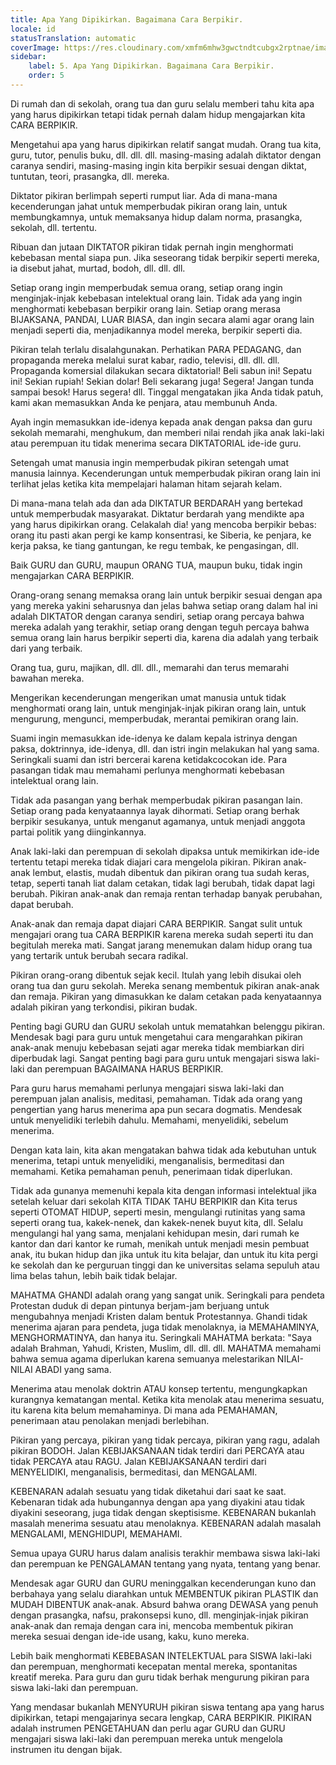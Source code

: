 ```yaml
---
title: Apa Yang Dipikirkan. Bagaimana Cara Berpikir.
locale: id
statusTranslation: automatic
coverImage: https://res.cloudinary.com/xmfm6mhw3gwctndtcubgx2rptnae/image/upload/v1740337243/small_cover_educacion_fundamental_a051170f1c.webp
sidebar:
    label: 5. Apa Yang Dipikirkan. Bagaimana Cara Berpikir.
    order: 5
---
```

Di rumah dan di sekolah, orang tua dan guru selalu memberi tahu kita apa yang harus dipikirkan tetapi tidak pernah dalam hidup mengajarkan kita CARA BERPIKIR.

Mengetahui apa yang harus dipikirkan relatif sangat mudah. Orang tua kita, guru, tutor, penulis buku, dll. dll. dll. masing-masing adalah diktator dengan caranya sendiri, masing-masing ingin kita berpikir sesuai dengan diktat, tuntutan, teori, prasangka, dll. mereka.

Diktator pikiran berlimpah seperti rumput liar. Ada di mana-mana kecenderungan jahat untuk memperbudak pikiran orang lain, untuk membungkamnya, untuk memaksanya hidup dalam norma, prasangka, sekolah, dll. tertentu.

Ribuan dan jutaan DIKTATOR pikiran tidak pernah ingin menghormati kebebasan mental siapa pun. Jika seseorang tidak berpikir seperti mereka, ia disebut jahat, murtad, bodoh, dll. dll. dll.

Setiap orang ingin memperbudak semua orang, setiap orang ingin menginjak-injak kebebasan intelektual orang lain. Tidak ada yang ingin menghormati kebebasan berpikir orang lain. Setiap orang merasa BIJAKSANA, PANDAI, LUAR BIASA, dan ingin secara alami agar orang lain menjadi seperti dia, menjadikannya model mereka, berpikir seperti dia.

Pikiran telah terlalu disalahgunakan. Perhatikan PARA PEDAGANG, dan propaganda mereka melalui surat kabar, radio, televisi, dll. dll. dll. Propaganda komersial dilakukan secara diktatorial! Beli sabun ini! Sepatu ini! Sekian rupiah! Sekian dolar! Beli sekarang juga! Segera! Jangan tunda sampai besok! Harus segera! dll. Tinggal mengatakan jika Anda tidak patuh, kami akan memasukkan Anda ke penjara, atau membunuh Anda.

Ayah ingin memasukkan ide-idenya kepada anak dengan paksa dan guru sekolah memarahi, menghukum, dan memberi nilai rendah jika anak laki-laki atau perempuan itu tidak menerima secara DIKTATORIAL ide-ide guru.

Setengah umat manusia ingin memperbudak pikiran setengah umat manusia lainnya. Kecenderungan untuk memperbudak pikiran orang lain ini terlihat jelas ketika kita mempelajari halaman hitam sejarah kelam.

Di mana-mana telah ada dan ada DIKTATUR BERDARAH yang bertekad untuk memperbudak masyarakat. Diktatur berdarah yang mendikte apa yang harus dipikirkan orang. Celakalah dia! yang mencoba berpikir bebas: orang itu pasti akan pergi ke kamp konsentrasi, ke Siberia, ke penjara, ke kerja paksa, ke tiang gantungan, ke regu tembak, ke pengasingan, dll.

Baik GURU dan GURU, maupun ORANG TUA, maupun buku, tidak ingin mengajarkan CARA BERPIKIR.

Orang-orang senang memaksa orang lain untuk berpikir sesuai dengan apa yang mereka yakini seharusnya dan jelas bahwa setiap orang dalam hal ini adalah DIKTATOR dengan caranya sendiri, setiap orang percaya bahwa mereka adalah yang terakhir, setiap orang dengan teguh percaya bahwa semua orang lain harus berpikir seperti dia, karena dia adalah yang terbaik dari yang terbaik.

Orang tua, guru, majikan, dll. dll. dll., memarahi dan terus memarahi bawahan mereka.

Mengerikan kecenderungan mengerikan umat manusia untuk tidak menghormati orang lain, untuk menginjak-injak pikiran orang lain, untuk mengurung, mengunci, memperbudak, merantai pemikiran orang lain.

Suami ingin memasukkan ide-idenya ke dalam kepala istrinya dengan paksa, doktrinnya, ide-idenya, dll. dan istri ingin melakukan hal yang sama. Seringkali suami dan istri bercerai karena ketidakcocokan ide. Para pasangan tidak mau memahami perlunya menghormati kebebasan intelektual orang lain.

Tidak ada pasangan yang berhak memperbudak pikiran pasangan lain. Setiap orang pada kenyataannya layak dihormati. Setiap orang berhak berpikir sesukanya, untuk menganut agamanya, untuk menjadi anggota partai politik yang diinginkannya.

Anak laki-laki dan perempuan di sekolah dipaksa untuk memikirkan ide-ide tertentu tetapi mereka tidak diajari cara mengelola pikiran. Pikiran anak-anak lembut, elastis, mudah dibentuk dan pikiran orang tua sudah keras, tetap, seperti tanah liat dalam cetakan, tidak lagi berubah, tidak dapat lagi berubah. Pikiran anak-anak dan remaja rentan terhadap banyak perubahan, dapat berubah.

Anak-anak dan remaja dapat diajari CARA BERPIKIR. Sangat sulit untuk mengajari orang tua CARA BERPIKIR karena mereka sudah seperti itu dan begitulah mereka mati. Sangat jarang menemukan dalam hidup orang tua yang tertarik untuk berubah secara radikal.

Pikiran orang-orang dibentuk sejak kecil. Itulah yang lebih disukai oleh orang tua dan guru sekolah. Mereka senang membentuk pikiran anak-anak dan remaja. Pikiran yang dimasukkan ke dalam cetakan pada kenyataannya adalah pikiran yang terkondisi, pikiran budak.

Penting bagi GURU dan GURU sekolah untuk mematahkan belenggu pikiran. Mendesak bagi para guru untuk mengetahui cara mengarahkan pikiran anak-anak menuju kebebasan sejati agar mereka tidak membiarkan diri diperbudak lagi. Sangat penting bagi para guru untuk mengajari siswa laki-laki dan perempuan BAGAIMANA HARUS BERPIKIR.

Para guru harus memahami perlunya mengajari siswa laki-laki dan perempuan jalan analisis, meditasi, pemahaman. Tidak ada orang yang pengertian yang harus menerima apa pun secara dogmatis. Mendesak untuk menyelidiki terlebih dahulu. Memahami, menyelidiki, sebelum menerima.

Dengan kata lain, kita akan mengatakan bahwa tidak ada kebutuhan untuk menerima, tetapi untuk menyelidiki, menganalisis, bermeditasi dan memahami. Ketika pemahaman penuh, penerimaan tidak diperlukan.

Tidak ada gunanya memenuhi kepala kita dengan informasi intelektual jika setelah keluar dari sekolah KITA TIDAK TAHU BERPIKIR dan Kita terus seperti OTOMAT HIDUP, seperti mesin, mengulangi rutinitas yang sama seperti orang tua, kakek-nenek, dan kakek-nenek buyut kita, dll. Selalu mengulangi hal yang sama, menjalani kehidupan mesin, dari rumah ke kantor dan dari kantor ke rumah, menikah untuk menjadi mesin pembuat anak, itu bukan hidup dan jika untuk itu kita belajar, dan untuk itu kita pergi ke sekolah dan ke perguruan tinggi dan ke universitas selama sepuluh atau lima belas tahun, lebih baik tidak belajar.

MAHATMA GHANDI adalah orang yang sangat unik. Seringkali para pendeta Protestan duduk di depan pintunya berjam-jam berjuang untuk mengubahnya menjadi Kristen dalam bentuk Protestannya. Ghandi tidak menerima ajaran para pendeta, juga tidak menolaknya, ia MEMAHAMINYA, MENGHORMATINYA, dan hanya itu. Seringkali MAHATMA berkata: "Saya adalah Brahman, Yahudi, Kristen, Muslim, dll. dll. dll. MAHATMA memahami bahwa semua agama diperlukan karena semuanya melestarikan NILAI-NILAI ABADI yang sama.

Menerima atau menolak doktrin ATAU konsep tertentu, mengungkapkan kurangnya kematangan mental. Ketika kita menolak atau menerima sesuatu, itu karena kita belum memahaminya. Di mana ada PEMAHAMAN, penerimaan atau penolakan menjadi berlebihan.

Pikiran yang percaya, pikiran yang tidak percaya, pikiran yang ragu, adalah pikiran BODOH. Jalan KEBIJAKSANAAN tidak terdiri dari PERCAYA atau tidak PERCAYA atau RAGU. Jalan KEBIJAKSANAAN terdiri dari MENYELIDIKI, menganalisis, bermeditasi, dan MENGALAMI.

KEBENARAN adalah sesuatu yang tidak diketahui dari saat ke saat. Kebenaran tidak ada hubungannya dengan apa yang diyakini atau tidak diyakini seseorang, juga tidak dengan skeptisisme. KEBENARAN bukanlah masalah menerima sesuatu atau menolaknya. KEBENARAN adalah masalah MENGALAMI, MENGHIDUPI, MEMAHAMI.

Semua upaya GURU harus dalam analisis terakhir membawa siswa laki-laki dan perempuan ke PENGALAMAN tentang yang nyata, tentang yang benar.

Mendesak agar GURU dan GURU meninggalkan kecenderungan kuno dan berbahaya yang selalu diarahkan untuk MEMBENTUK pikiran PLASTIK dan MUDAH DIBENTUK anak-anak. Absurd bahwa orang DEWASA yang penuh dengan prasangka, nafsu, prakonsepsi kuno, dll. menginjak-injak pikiran anak-anak dan remaja dengan cara ini, mencoba membentuk pikiran mereka sesuai dengan ide-ide usang, kaku, kuno mereka.

Lebih baik menghormati KEBEBASAN INTELEKTUAL para SISWA laki-laki dan perempuan, menghormati kecepatan mental mereka, spontanitas kreatif mereka. Para guru dan guru tidak berhak mengurung pikiran para siswa laki-laki dan perempuan.

Yang mendasar bukanlah MENYURUH pikiran siswa tentang apa yang harus dipikirkan, tetapi mengajarinya secara lengkap, CARA BERPIKIR. PIKIRAN adalah instrumen PENGETAHUAN dan perlu agar GURU dan GURU mengajari siswa laki-laki dan perempuan mereka untuk mengelola instrumen itu dengan bijak.

